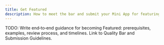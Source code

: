 ```yaml
---
title: Get Featured 
description: How to meet the bar and submit your Mini App for featuring
---
```


TODO: Write end‑to‑end guidance for becoming Featured: prerequisites, examples, review process, and timelines. Link to Quality Bar and Submission Guidelines.


